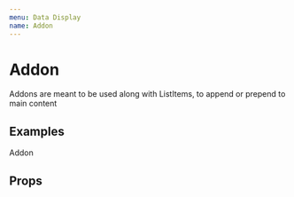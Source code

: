 ```yaml
---
menu: Data Display
name: Addon
---
```



# Addon

Addons are meant to be used along with ListItems, to append or prepend to main content

## Examples

<Playground>
  <ListItem fitAll>
    <Addon>
      <ChevronSmallRight />
    </Addon>
    <Addon main>Addon</Addon>
  </ListItem>
</Playground>

## Props

<Props of={Addon} />
